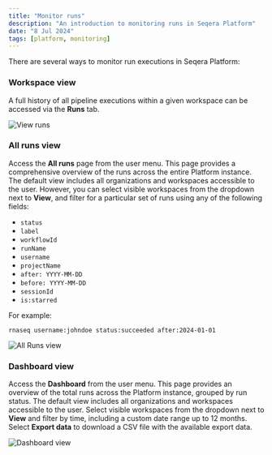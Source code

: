 ```yaml
---
title: "Monitor runs"
description: "An introduction to monitoring runs in Seqera Platform"
date: "8 Jul 2024"
tags: [platform, monitoring]
---
```



There are several ways to monitor run executions in Seqera Platform:

### Workspace view

A full history of all pipeline executions within a given workspace can be accessed via the **Runs** tab.
    
![View runs](assets/sp-cloud-view-all-runs.gif)

### All runs view

Access the **All runs** page from the user menu. This page provides a comprehensive overview of the runs across the entire Platform instance. The default view includes all organizations and workspaces accessible to the user. However, you can select visible workspaces from the dropdown next to **View**, and filter for a particular set of runs using any of the following fields:

- `status`
- `label`
- `workflowId`
- `runName`
- `username`
- `projectName`
- `after: YYYY-MM-DD`
- `before: YYYY-MM-DD`
- `sessionId`
- `is:starred`

For example:

```
rnaseq username:johndoe status:succeeded after:2024-01-01
```

![All Runs view](assets/all_runs_view.gif)

### Dashboard view

Access the **Dashboard** from the user menu. This page provides an overview of the total runs across the Platform instance, grouped by run status. The default view includes all organizations and workspaces accessible to the user. Select visible workspaces from the dropdown next to **View** and filter by time, including a custom date range up to 12 months. Select **Export data** to download a CSV file with the available export data.

![Dashboard view](./assets/dashboard_view.gif)